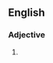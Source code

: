 ==English==

===Adjective===
{{head|en|adjective}}

# {{British English spelling of|American English|laborious}}